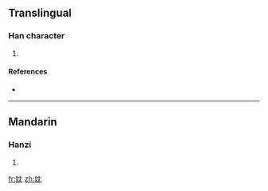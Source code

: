 ==Translingual==

===Han character===
{{Han char|rn=38|rad=女|as=04|sn=7|four=|canj=女中月山 (VLBU)}}

# {{defn|Han|sort=女04}}

====References====
* {{Han ref|kx=0256.050|dkj=06071|hdz=21033.090|uh=5989|ud=22921}}

----

==Mandarin==

===Hanzi===
{{cmn-hanzi|pin=[[dān]] ([[dan1]])|wg=tan<sup>1</sup>}}

# {{defn|Mandarin}}

[[fr:妉]]
[[zh:妉]]